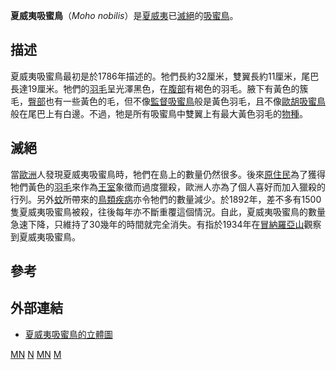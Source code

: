 {{speciesbox
| name = 夏威夷吸蜜鳥
| image = Moho nobilis-Keulemans.jpg
| status = EX
| status_system = IUCN3.1
| status_ref = <ref name=iucn>{{cite iucn|url=https://www.iucnredlist.org/details/22704342/0 |title=''Moho nobilis'' |author=BirdLife International |author-link=BirdLife International |year=2012 |access-date=26 November 2013|ref=harv}}</ref>
| extinct = 1934
| genus = Moho
| species = nobilis
| authority = [[Blasius_Merrem|Merrem]], 1786
}}
'''夏威夷吸蜜鳥'''（''Moho nobilis''）是[[夏威夷|夏威夷]]已[[滅絕|滅絕]]的[[吸蜜鳥|吸蜜鳥]]。

==描述==
夏威夷吸蜜鳥最初是於1786年描述的。牠們長約32厘米，雙翼長約11厘米，尾巴長達19厘米。牠們的[[羽毛|羽毛]]呈光澤黑色，在[[腹部|腹部]]有褐色的羽毛。腋下有黃色的簇毛，[[臀部|臀部]]也有一些黃色的毛，但不像[[監督吸蜜鳥|監督吸蜜鳥]]般是黃色羽毛，且不像[[歐胡吸蜜鳥|歐胡吸蜜鳥]]般在尾巴上有白邊。不過，牠是所有吸蜜鳥中雙翼上有最大黃色羽毛的[[物種|物種]]。

==滅絕==
當[[歐洲|歐洲]]人發現夏威夷吸蜜鳥時，牠們在島上的數量仍然很多。後來[[原住民|原住民]]為了獲得牠們黃色的[[羽毛|羽毛]]來作為[[王室|王室]]象徵而過度獵殺，歐洲人亦為了個人喜好而加入獵殺的行列。另外[[蚊|蚊]]所帶來的[[鳥類|鳥類]][[疾病|疾病]]亦令牠們的數量減少。於1892年，差不多有1500隻夏威夷吸蜜鳥被殺，往後每年亦不斷重覆這個情況。自此，夏威夷吸蜜鳥的數量急速下降，只維持了30幾年的時間就完全消失。有指於1934年在[[冒納羅亞山|冒納羅亞山]]觀察到夏威夷吸蜜鳥。

==參考==
{{reflist}}

==外部連結==
* [http://nlbif.eti.uva.nl/naturalis/detail?lang=uk&id=26 夏威夷吸蜜鳥的立體圖] {{Wayback|url=http://nlbif.eti.uva.nl/naturalis/detail?lang=uk&id=26 |date=20081025074616 }}
{{Taxonbar|from=Q664458}}

[[Category:IUCN紅色名錄絕滅物種|MN]]
[[Category:夏威夷吸蜜鸟属|N]]
[[Category:夏威夷鸟类|MN]]
[[Category:1786年描述的鸟类|M]]